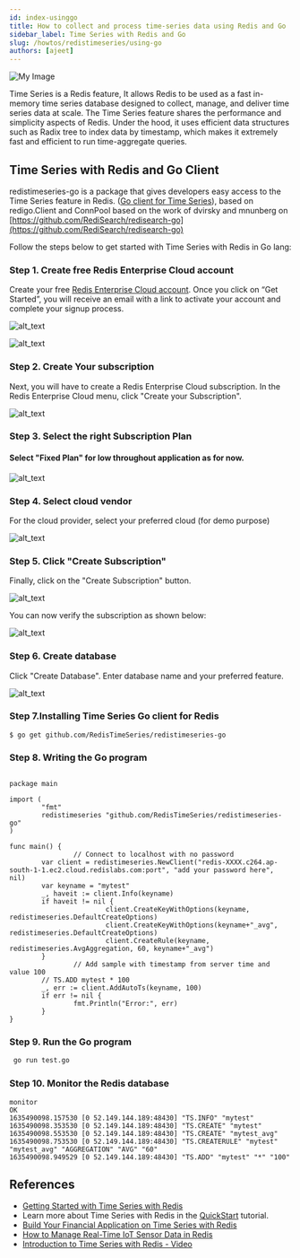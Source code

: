 ```yaml
---
id: index-usinggo
title: How to collect and process time-series data using Redis and Go
sidebar_label: Time Series with Redis and Go
slug: /howtos/redistimeseries/using-go
authors: [ajeet]
---
```



<Authors frontMatter={frontMatter} />

![My Image](images/redistimeseries-go.png)

Time Series is a Redis feature, It allows Redis to be used as a fast in-memory time series database designed to collect, manage, and deliver time series data at scale. The Time Series feature shares the performance and simplicity aspects of Redis. Under the hood, it uses efficient data structures such as Radix tree to index data by timestamp, which makes it extremely fast and efficient to run time-aggregate queries.

## Time Series with Redis and Go Client

redistimeseries-go is a package that gives developers easy access to the Time Series feature in Redis. ([Go client for Time Series](https://github.com/RedisTimeSeries/redistimeseries)), based on redigo.Client and ConnPool based on the work of dvirsky and mnunberg on [https://github.com/RediSearch/redisearch-go](https://github.com/RediSearch/redisearch-go)

Follow the steps below to get started with Time Series with Redis in Go lang:

### Step 1. Create free Redis Enterprise Cloud account

Create your free [Redis Enterprise Cloud account](https://redis.com/try-free/). Once you click on “Get Started”, you will receive an email with a link to activate your account and complete your signup process.

![alt_text](images/image2.png)

![alt_text](images/image3.png)

### Step 2. Create Your subscription

Next, you will have to create a Redis Enterprise Cloud subscription. In the Redis Enterprise Cloud menu, click "Create your Subscription".

![alt_text](images/image4.png)

### Step 3. Select the right Subscription Plan

#### Select "Fixed Plan" for low throughout application as for now.

![alt_text](images/image5.png)

### Step 4. Select cloud vendor

For the cloud provider, select your preferred cloud (for demo purpose)

![alt_text](images/image6.png)

### Step 5. Click "Create Subscription"

Finally, click on the "Create Subscription" button.

![alt_text](images/image7.png)

You can now verify the subscription as shown below:

![alt_text](images/image8.png)

### Step 6. Create database

Click "Create Database". Enter database name and your preferred feature.

![alt_text](images/image9.png)

### Step 7.Installing Time Series Go client for Redis

```
$ go get github.com/RedisTimeSeries/redistimeseries-go
```

### Step 8. Writing the Go program

```

package main

import (
        "fmt"
        redistimeseries "github.com/RedisTimeSeries/redistimeseries-go"
)

func main() {
                // Connect to localhost with no password
        var client = redistimeseries.NewClient("redis-XXXX.c264.ap-south-1-1.ec2.cloud.redislabs.com:port", "add your password here", nil)
        var keyname = "mytest"
        _, haveit := client.Info(keyname)
        if haveit != nil {
                        client.CreateKeyWithOptions(keyname, redistimeseries.DefaultCreateOptions)
                        client.CreateKeyWithOptions(keyname+"_avg", redistimeseries.DefaultCreateOptions)
                        client.CreateRule(keyname, redistimeseries.AvgAggregation, 60, keyname+"_avg")
        }
                // Add sample with timestamp from server time and value 100
        // TS.ADD mytest * 100
        _, err := client.AddAutoTs(keyname, 100)
        if err != nil {
                fmt.Println("Error:", err)
        }
}

```

### Step 9. Run the Go program

```bash
 go run test.go
```

### Step 10. Monitor the Redis database

```
monitor
OK
1635490098.157530 [0 52.149.144.189:48430] "TS.INFO" "mytest"
1635490098.353530 [0 52.149.144.189:48430] "TS.CREATE" "mytest"
1635490098.553530 [0 52.149.144.189:48430] "TS.CREATE" "mytest_avg"
1635490098.753530 [0 52.149.144.189:48430] "TS.CREATERULE" "mytest" "mytest_avg" "AGGREGATION" "AVG" "60"
1635490098.949529 [0 52.149.144.189:48430] "TS.ADD" "mytest" "*" "100"
```

## References

- [Getting Started with Time Series with Redis](/howtos/redistimeseries/getting-started/)
- Learn more about Time Series with Redis in the [QuickStart](https://oss.redis.com/redistimeseries/) tutorial.
- [Build Your Financial Application on Time Series with Redis](https://redis.com/blog/build-your-financial-application-on-redistimeseries/)
- [How to Manage Real-Time IoT Sensor Data in Redis](https://redis.com/blog/how-to-manage-real-time-iot-sensor-data-in-redis/)
- [Introduction to Time Series with Redis - Video](https://www.youtube.com/watch?v=rXynFOrrd-Q)
